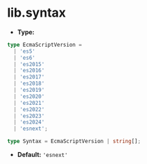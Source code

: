 # lib.syntax

- **Type:**

```ts
type EcmaScriptVersion =
  | 'es5'
  | 'es6'
  | 'es2015'
  | 'es2016'
  | 'es2017'
  | 'es2018'
  | 'es2019'
  | 'es2020'
  | 'es2021'
  | 'es2022'
  | 'es2023'
  | 'es2024'
  | 'esnext';

type Syntax = EcmaScriptVersion | string[];
```

- **Default:** `'esnext'`
